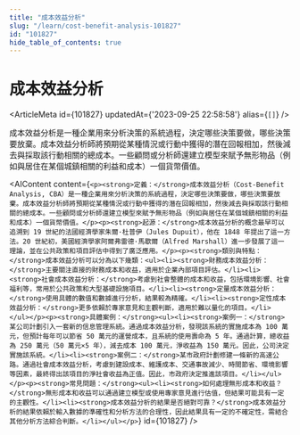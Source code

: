 ```yaml
---
title: "成本效益分析"
slug: "/learn/cost-benefit-analysis-101827"
id: "101827"
hide_table_of_contents: true
---
```



# 成本效益分析

<ArticleMeta id={101827} updatedAt={'2023-09-25 22:58:58'} alias={`[]`} />
<div className='border-solid border-b border-t-0 my-4 border-[var(--ifm-color-gray-300)]' />

成本效益分析是一種企業用來分析決策的系統過程，決定哪些決策要做，哪些決策要放棄。成本效益分析師將預期從某種情況或行動中獲得的潛在回報相加，然後減去與採取該行動相關的總成本。一些顧問或分析師還建立模型來賦予無形物品（例如與居住在某個城鎮相關的利益和成本）一個貨幣價值。

<AIContent content={`<p><strong>定義：</strong>成本效益分析（Cost-Benefit Analysis, CBA）是一種企業用來分析決策的系統過程，決定哪些決策要做，哪些決策要放棄。成本效益分析師將預期從某種情況或行動中獲得的潛在回報相加，然後減去與採取該行動相關的總成本。一些顧問或分析師還建立模型來賦予無形物品（例如與居住在某個城鎮相關的利益和成本）一個貨幣價值。</p><p><strong>起源：</strong>成本效益分析的概念最早可以追溯到 19 世紀的法國經濟學家朱爾·杜普伊（Jules Dupuit），他在 1848 年提出了這一方法。20 世紀初，美國經濟學家阿爾弗雷德·馬歇爾（Alfred Marshall）進一步發展了這一理論，並在公共政策和項目評估中得到了廣泛應用。</p><p><strong>類別與特點：</strong>成本效益分析可以分為以下幾類：<ul><li><strong>財務成本效益分析：</strong>主要關注直接的財務成本和收益，適用於企業內部項目評估。</li><li><strong>社會成本效益分析：</strong>考慮到社會整體的成本和收益，包括環境影響、社會福利等，常用於公共政策和大型基礎設施項目。</li><li><strong>定量成本效益分析：</strong>使用具體的數值和數據進行分析，結果較為精確。</li><li><strong>定性成本效益分析：</strong>更多依賴於專家意見和主觀判斷，適用於難以量化的項目。</li></ul></p><p><strong>具體案例：</strong><ul><li><strong>案例一：</strong>某公司計劃引入一套新的信息管理系統。通過成本效益分析，發現該系統的實施成本為 100 萬元，但預計每年可以節省 50 萬元的運營成本，且系統的使用壽命為 5 年。通過計算，總收益為 250 萬元（50 萬元×5 年），減去成本 100 萬元，淨收益為 150 萬元。因此，公司決定實施該系統。</li><li><strong>案例二：</strong>某市政府計劃修建一條新的高速公路。通過社會成本效益分析，考慮到建設成本、維護成本、交通事故減少、時間節省、環境影響等因素，最終得出該項目的淨社會收益為正值。因此，市政府決定推進該項目。</li></ul></p><p><strong>常見問題：</strong><ul><li><strong>如何處理無形成本和收益？</strong>無形成本和收益可以通過建立模型或使用專家意見進行估值，但結果可能具有一定的主觀性。</li><li><strong>成本效益分析的結果是否絕對可靠？</strong>成本效益分析的結果依賴於輸入數據的準確性和分析方法的合理性，因此結果具有一定的不確定性，需結合其他分析方法綜合判斷。</li></ul></p>`} id={101827} />
